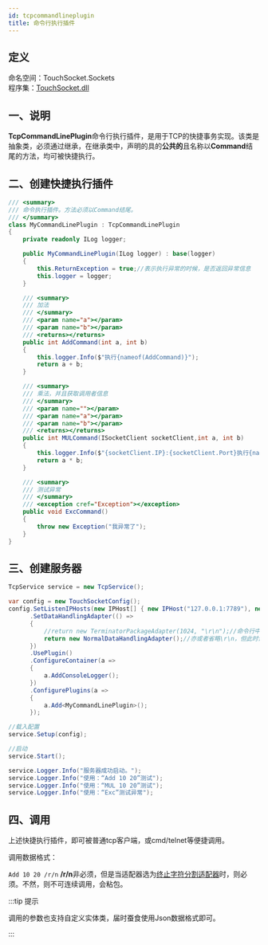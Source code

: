 ```yaml
---
id: tcpcommandlineplugin
title: 命令行执行插件
---
```


## 定义

命名空间：TouchSocket.Sockets <br/>
程序集：[TouchSocket.dll](https://www.nuget.org/packages/TouchSocket)

## 一、说明

**TcpCommandLinePlugin**命令行执行插件，是用于TCP的快捷事务实现。该类是抽象类，必须通过继承，在继承类中，声明的具的**公共的**且名称以**Command**结尾的方法，均可被快捷执行。

## 二、创建快捷执行插件

```csharp
/// <summary>
/// 命令执行插件。方法必须以Command结尾。
/// </summary>
class MyCommandLinePlugin : TcpCommandLinePlugin
{
    private readonly ILog logger;

    public MyCommandLinePlugin(ILog logger) : base(logger)
    {
        this.ReturnException = true;//表示执行异常的时候，是否返回异常信息
        this.logger = logger;
    }

    /// <summary>
    /// 加法
    /// </summary>
    /// <param name="a"></param>
    /// <param name="b"></param>
    /// <returns></returns>
    public int AddCommand(int a, int b)
    {
        this.logger.Info($"执行{nameof(AddCommand)}");
        return a + b;
    }

    /// <summary>
    /// 乘法，并且获取调用者信息
    /// </summary>
    /// <param name=""></param>
    /// <param name="a"></param>
    /// <param name="b"></param>
    /// <returns></returns>
    public int MULCommand(ISocketClient socketClient,int a, int b)
    {
        this.logger.Info($"{socketClient.IP}:{socketClient.Port}执行{nameof(MULCommand)}");
        return a * b;
    }

    /// <summary>
    /// 测试异常
    /// </summary>
    /// <exception cref="Exception"></exception>
    public void ExcCommand()
    {
        throw new Exception("我异常了");
    }
}
```

## 三、创建服务器

```csharp
TcpService service = new TcpService();

var config = new TouchSocketConfig();
config.SetListenIPHosts(new IPHost[] { new IPHost("127.0.0.1:7789"), new IPHost(7790) }) //同时监听两个地址
      .SetDataHandlingAdapter(() =>
      {
          //return new TerminatorPackageAdapter(1024, "\r\n");//命令行中使用\r\n结尾 
          return new NormalDataHandlingAdapter();//亦或者省略\r\n，但此时调用方不能高速调用，会粘包
      })
      .UsePlugin()
      .ConfigureContainer(a => 
      {
          a.AddConsoleLogger();
      })
      .ConfigurePlugins(a =>
      {
          a.Add<MyCommandLinePlugin>();
      });

//载入配置
service.Setup(config);

//启动
service.Start();

service.Logger.Info("服务器成功启动。");
service.Logger.Info("使用：“Add 10 20”测试");
service.Logger.Info("使用：“MUL 10 20”测试");
service.Logger.Info("使用：“Exc”测试异常");
```

## 四、调用

上述快捷执行插件，即可被普通tcp客户端，或cmd/telnet等便捷调用。

调用数据格式：

`Add 10 20 /r/n` **/r/n**非必须，但是当适配器选为[终止字符分割适配器](../docs/terminatorpackageadapter.mdx)时，则必须。不然，则不可连续调用，会粘包。

:::tip 提示

调用的参数也支持自定义实体类，届时蚕食使用Json数据格式即可。

:::  

